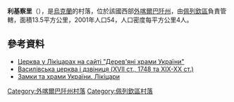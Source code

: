 {{coord|48|46|43|N|22|43|22|E|scale:100000|display=title}}

'''利基察里'''（{{lang-uk|Лікіцари}}），是[[烏克蘭|烏克蘭]]的村落，位於該國西部[[外喀爾巴阡州|外喀爾巴阡州]]，由[[佩列欽區|佩列欽區]]負責管轄，面積13.5平方公里，2001年人口54，人口密度每平方公里4人。

==參考資料==
* [http://www.derev.org.ua/zakarp/likitsary.htm Церква у Лікіцарах на сайті "Дерев'яні храми України"]{{Wayback|url=http://www.derev.org.ua/zakarp/likitsary.htm |date=20160911175211 }}
* [https://web.archive.org/web/20071113051814/http://oko.kiev.ua/Monument.jsp?monumentId=83 Василівська церква і дзвіниця (XVII ст., 1748 та ХІХ-ХХ ст.)]
* [http://www.castles.com.ua/likitsary.html Замки та храми України. Лікіцари]{{Wayback|url=http://www.castles.com.ua/likitsary.html |date=20160401055007 }}

{{DEFAULTSORT:Лікіцари}}

[[Category:外喀爾巴阡州村落|Category:外喀爾巴阡州村落]]
[[Category:佩列欽區村落|Category:佩列欽區村落]]


{{Zakarpattia-geo-stub}}